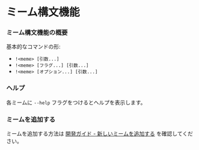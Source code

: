 # ミーム構文機能

### ミーム構文機能の概要

基本的なコマンドの形:

- `!<meme> [引数...]`
- `!<meme> [フラグ...] [引数...]`
- `!<meme> [オプション...] [引数...]`

### ヘルプ

各ミームに `--help` フラグをつけるとヘルプを表示します。

### ミームを追加する

ミームを追加する方法は [開発ガイド - 新しいミームを追加する](/docs/development/meme) を確認してください。
